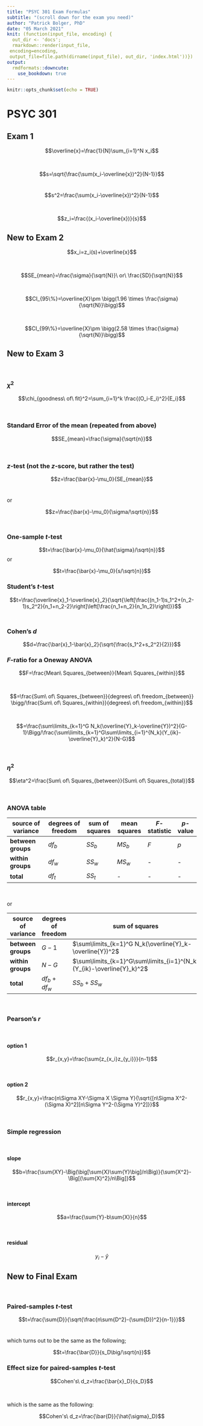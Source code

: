 ```yaml
---
title: "PSYC 301 Exam Formulas"
subtitle: "(scroll down for the exam you need)"
author: "Patrick Bolger, PhD"
date: "05 March 2021"
knit: (function(input_file, encoding) {
  out_dir <- 'docs';
  rmarkdown::render(input_file,
 encoding=encoding,
 output_file=file.path(dirname(input_file), out_dir, 'index.html'))})
output: 
  rmdformats::downcute:
    use_bookdown: true
---
```


```r
knitr::opts_chunk$set(echo = TRUE)
```


# PSYC 301

## Exam 1

$$\overline{x}=\frac{1}{N}\sum_{i=1}^N x_i$$

<br/>

$$s=\sqrt{\frac{\sum(x_i-\overline{x})^2}{N-1}}$$
<br/>

$$s^2=\frac{\sum(x_i-\overline{x})^2}{N-1}$$

<br/>

$$z_i=\frac{(x_i-\overline{x})}{s}$$

## New to Exam 2

$$x_i=z_i(s)+\overline{x}$$

<br/>

$$SE_{mean}=\frac{\sigma}{\sqrt{N}}\ or\ \frac{SD}{\sqrt{N}}$$

<br/>

$$CI_{95\%}=\overline{X}\pm \bigg(1.96 \times \frac{\sigma}{\sqrt{N}}\bigg)$$

<br/>

$$CI_{99\%}=\overline{X}\pm \bigg(2.58 \times \frac{\sigma}{\sqrt{N}}\bigg)$$

## New to Exam 3

<br/>

### $\chi^2$

$$\chi_{goodness\ of\ fit}^2=\sum_{i=1}^k \frac{(O_i-E_i)^2}{E_i}$$

<br/>

### Standard Error of the mean (repeated from above)

$$SE_{mean}=\frac{\sigma}{\sqrt{n}}$$

<br/>

### *z*-test (not the *z*-score, but rather the test)

$$z=\frac{\bar{x}-\mu_0}{SE_{mean}}$$
<br/>

or

$$z=\frac{\bar{x}-\mu_0}{\sigma/\sqrt{n}}$$
<br/>

### One-sample *t*-test

$$t=\frac{\bar{x}-\mu_0}{\hat{\sigma}/\sqrt{n}}$$
or

$$t=\frac{\bar{x}-\mu_0}{s/\sqrt{n}}$$

### Student's *t*-test

$$t=\frac{\overline{x}_1-\overline{x}_2}{\sqrt{\left[\frac{(n_1-1)s_1^2+(n_2-1)s_2^2}{n_1+n_2-2}\right]\left[\frac{n_1+n_2}{n_1n_2}\right]}}$$
<br/>

### Cohen's *d*

$$d=\frac{\bar{x}_1-\bar{x}_2}{\sqrt{\frac{s_1^2+s_2^2}{2}}}$$

### *F*-ratio for a Oneway ANOVA

$$F=\frac{Mean\ Squares_{between}}{Mean\ Squares_{within}}$$

<br/>


$$=\frac{Sum\ of\ Squares_{between}}{degrees\ of\ freedom_{between}}
\bigg/\frac{Sum\ of\ Squares_{within}}{degrees\ of\ freedom_{within}}$$

<br/>

$$=\frac{\sum\limits_{k=1}^G N_k(\overline{Y}_k-\overline{Y})^2}{G-1}\Bigg/\frac{\sum\limits_{k=1}^G\sum\limits_{i=1}^{N_k}(Y_{ik}-\overline{Y}_k)^2}{N-G}$$

<br/>

### $\eta^2$

$$\eta^2=\frac{Sum\ of\ Squares_{between}}{Sum\ of\ Squares_{total}}$$

<br/>

### ANOVA table

| **source of variance** | **degrees of freedom** | **sum of squares** | **mean squares**   | ***F***-**statistic** | ***p***-**value** |
|--------------------|--------------------|----------------|----------------|---------------|-----------|
| **between groups**     | $df_b$     | $SS_b$ | $MS_b$ | $F$             | $p$         |
| **within groups**      | $df_w$      | $SS_w$  | $MS_w$  | -             | -         |
| **total**              | $df_t$       | $SS_t$   | -              | -             | -         |

<br/>

or

| **source of variance** | **degrees of freedom** | **sum of squares** | **mean squares**   | ***F***-**statistic** | ***p***-**value** |
|--------------------|--------------------|----------------|----------------|---------------|-----------|
| **between groups**     | $G-1$     | $\sum\limits_{k=1}^G N_k(\overline{Y}_k-\overline{Y})^2$ | $MS_b=\frac{SS_b}{df_b}$ | $F=\frac{MS_b}{MS_w}$             | *complicated formula*         |
| **within groups**      | $N-G$      | $\sum\limits_{k=1}^G\sum\limits_{i=1}^{N_k}(Y_{ik}-\overline{Y}_k)^2$  | $MS_w=\frac{SS_w}{df_w}$  | -             | -         |
| **total**              | $df_b+df_w$       | $SS_b+SS_w$   | -              | -             | -         |

<br/>

### Pearson's *r*

<br/>

#### option 1

$$r_{x,y}=\frac{\sum{z_{x_i}z_{y_i}}}{n-1}$$

<br/>

#### option 2

$$r_{x,y}=\frac{n\Sigma XY-\Sigma X \Sigma Y}{\sqrt{[n\Sigma X^2-(\Sigma X)^2][n\Sigma Y^2-(\Sigma Y)^2]}}$$

<br/>

### Simple regression

<br/>

#### slope

$$b=\frac{\sum{XY}-\Big(\big[\sum{X}\sum{Y}\big]/n\Big)}{\sum{X^2}-\Big[(\sum{X)^2}/n\Big]}$$

<br/>

#### intercept

$$a=\frac{\sum{Y}-b\sum{X}}{n}$$

<br/>

#### residual

$$y_i-\hat{y}$$

## New to Final Exam

<br/>

### Paired-samples *t*-test

$$t=\frac{\sum{D}}{\sqrt{\frac{n\sum{D^2}-(\sum{D})^2}{n-1}}}$$
<br/>

which turns out to be the same as the following;
<br/>

$$t=\frac{\bar{D}}{s_D\big/\sqrt{n}}$$

### Effect size for paired-samples *t*-test

$$Cohen's\ d_z=\frac{\bar{x}_D}{s_D}$$

<br/>

which is the same as the following:

$$Cohen's\ d_z=\frac{\bar{D}}{\hat{\sigma}_D}$$
